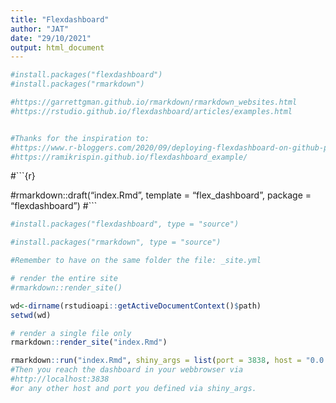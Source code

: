 ---
title: "Flexdashboard"
author: "JAT"
date: "29/10/2021"
output: html_document
---


```{r}
#install.packages("flexdashboard")
#install.packages("rmarkdown")

#https://garrettgman.github.io/rmarkdown/rmarkdown_websites.html
#https://rstudio.github.io/flexdashboard/articles/examples.html


#Thanks for the inspiration to:
#https://www.r-bloggers.com/2020/09/deploying-flexdashboard-on-github-pages/
#https://ramikrispin.github.io/flexdashboard_example/
```


#```{r}



#rmarkdown::draft("index.Rmd", template = "flex_dashboard", package = "flexdashboard")
#```


```{r}

#install.packages("flexdashboard", type = "source")

#install.packages("rmarkdown", type = "source")

#Remember to have on the same folder the file: _site.yml

# render the entire site
#rmarkdown::render_site()

wd<-dirname(rstudioapi::getActiveDocumentContext()$path)
setwd(wd)

# render a single file only
rmarkdown::render_site("index.Rmd")

rmarkdown::run("index.Rmd", shiny_args = list(port = 3838, host = "0.0.0.0"))
#Then you reach the dashboard in your webbrowser via 
#http://localhost:3838 
#or any other host and port you defined via shiny_args.

```